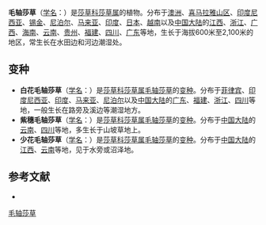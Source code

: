 {{Speciesbox
| name = 毛轴莎草
| status = 
| status_system = 
| image =
| genus = Cyperus
| species = pilosus
| authority = Vahl
| subdivision_ranks =[[变种|变种]]
| subdivision =
* [[白花毛轴莎草|白花毛轴莎草]] ''C. p.'' var. ''obliquus''
* [[紫穗毛轴莎草|紫穗毛轴莎草]] ''C. p.'' var. ''purpurascens''
* [[少花毛轴莎草|少花毛轴莎草]] ''C. p.'' var. ''pauciflorus''
}}

'''毛轴莎草'''（[[学名|学名]]：{{lang|la|''Cyperus pilosus''}}）是[[莎草科|莎草科]][[莎草属|莎草属]]的植物。分布于[[澳洲|澳洲]]、[[喜马拉雅山区|喜马拉雅山区]]、[[印度尼西亚|印度尼西亚]]、[[锡金|锡金]]、[[尼泊尔|尼泊尔]]、[[马来亚|马来亚]]、[[印度|印度]]、[[日本|日本]]、[[越南|越南]]以及[[中国大陆|中国大陆]]的[[江西|江西]]、[[浙江|浙江]]、[[广西|广西]]、[[海南|海南]]、[[云南|云南]]、[[贵州|贵州]]、[[福建|福建]]、[[四川|四川]]、[[广东|广东]]等地，生长于海拔600米至2,100米的地区，常生长在水田边和河边潮湿处。

== 变种 ==

* '''白花毛轴莎草'''（[[学名|学名]]：{{lang|la|''Cyperus pilosus'' var. ''obliquus''}}）是[[莎草科|莎草科]][[莎草属|莎草属]][[毛轴莎草|毛轴莎草]]的[[变种|变种]]。分布于[[菲律宾|菲律宾]]、[[印度尼西亚|印度尼西亚]]、[[印度|印度]]、[[马来亚|马来亚]]、[[尼泊尔|尼泊尔]]以及[[中国大陆|中国大陆]]的[[广东|广东]]、[[福建|福建]]、[[浙江|浙江]]、[[四川|四川]]等地，一般生长在路旁及溪边等潮湿地方。
* '''紫穗毛轴莎草'''（[[学名|学名]]：{{lang|la|''Cyperus pilosus'' var. ''purpurascens''}}）是[[莎草科|莎草科]][[莎草属|莎草属]][[毛轴莎草|毛轴莎草]]的[[变种|变种]]。分布于[[中国大陆|中国大陆]]的[[云南|云南]]、[[四川|四川]]等地，多生长于山坡草地上。
* '''少花毛轴莎草'''（[[学名|学名]]：{{lang|la|''Cyperus pilosus'' var. ''pauciflorus''}}）是[[莎草科|莎草科]][[莎草属|莎草属]][[毛轴莎草|毛轴莎草]]的[[变种|变种]]。分布于[[中国大陆|中国大陆]]的[[江西|江西]]、[[云南|云南]]等地，见于水旁或沼泽地。

== 参考文献 ==
<div class="references-small">
* {{cite web| url =http://www.bioinfo.cn/db05/KmzwSpecies.php?action=view&id=6898| title =毛轴莎草| work =《中国高等植物数据库全库》| publisher =中国科学院微生物研究所| author =昆明植物研究所| accessdate =2009-02-24| deadurl =yes| archiveurl =https://web.archive.org/web/20160305040247/http://www.bioinfo.cn/db05/KmzwSpecies.php?action=view&id=6898| archivedate =2016-03-05}}
</div>
{{Taxonbar|from=Q11128494}}

[[Category:莎草属|毛轴莎草]]


{{植物小作品}}
